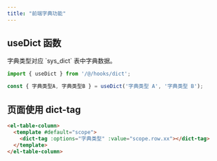 ```yaml
---
title: "前端字典功能"
---
```


## useDict 函数

<Note>
字典类型对应 `sys_dict` 表中字典数据。
</Note>

```typescript
import { useDict } from '/@/hooks/dict';

const { 字典类型A, 字典类型B } = useDict('字典类型 A', '字典类型 B');
```

## 页面使用 dict-tag

```html
<el-table-column>
  <template #default="scope">
    <dict-tag :options="字典类型" :value="scope.row.xx"></dict-tag>
  </template>
</el-table-column>
```

